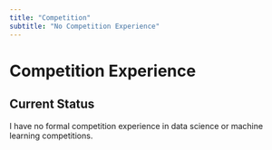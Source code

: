 ```yaml
---
title: "Competition"
subtitle: "No Competition Experience"
---
```


# Competition Experience

## Current Status

I have no formal competition experience in data science or machine learning competitions.
